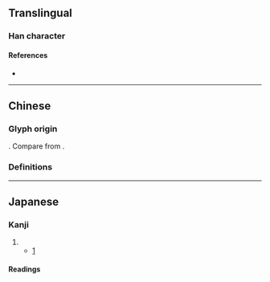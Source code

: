 {{also|師|帅}}
{{character info}}
==Translingual==
{{stroke order|strokes=6}}

===Han character===
{{Han char|rn=50|rad=巾|as=03|sn=6|four=|canj=LLMB|ids=⿰リ帀,⿲丶丿帀}}

====References====
* {{Han ref|kx=0329.051|dkj=08800|dj=0634.150|hdz=10730.070|uh=5E08|ud=24072}}

----

==Chinese==

===Glyph origin===
{{Han simp|師|f=𠂤|t=刂}}. Compare {{zh-l|*帅}} from {{zh-l|*帥}}.

===Definitions===
{{zh-see|師}}

----

==Japanese==

===Kanji===
{{ja-kanji|rs=巾03}}

# {{abbreviation of|ja|師}}
#* [https://twitter.com/AA__iUEoHnn/status/1367004449554665473]
#*: {{ja-usex|[[w:ja:調理師法|調%理%'''师'''%法]]（昭%和%三%十%三%年%法%律%㐧%百%四%十%七%号）[[により]][[調理師|調%理%'''师''']]の[[免%許]]を[[与える]]よってこの[[証]]を[[交%付]]する|^ちょう%り%'''し'''-%ほう（^しょう%わ% さん%じゅう%さん%-ねん% ほう%りつ% だい%-ひゃく%よん%じゅう%なな-%ごう）に より ちょう%り%'''し''' の めん%きょ を あたえる よって この しょう を こう%ふ する|This proof will be issued by granting a license for a '''cook''' according to the '''Cooks''' Law (Showa 33 Act No. 147).}}

====Readings====
{{ja-readings
|goon=し
|kanon=し
|kun=
}}